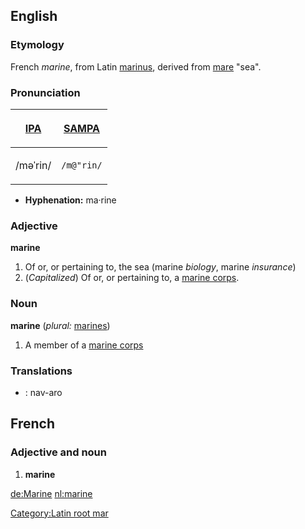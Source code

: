==English==
===Etymology===
French ''marine'', from Latin [[marinus]], derived from [[mare]] "sea".

===Pronunciation===
{| border=1 cellpadding=5
! [[w:International Phonetic Alphabet|IPA]] !! [[w:SAMPA|SAMPA]]
|-
| /məˈrin/ || <tt>/m@"rin/</tt>
|}

*'''Hyphenation:''' ma·rine

===Adjective===
'''marine''' 
# Of or, or pertaining to, the sea (marine ''biology'', marine ''insurance'')
# (''Capitalized'') Of or, or pertaining to, a [[marine corps]].

===Noun===
'''marine''' (''plural:'' [[marines]])
# A member of a [[marine corps]]

===Translations===

* {{io}} : nav-aro


==French==
===Adjective and noun===
# '''marine'''


[[Category:Latin root mar]]

[[de:Marine]]
[[nl:marine]]